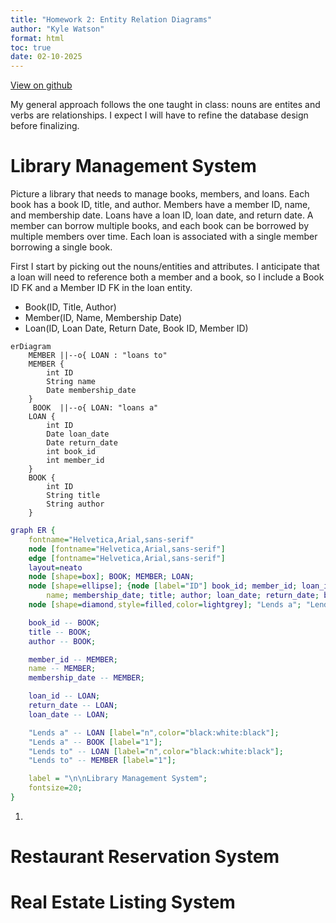 ```yaml
---
title: "Homework 2: Entity Relation Diagrams"
author: "Kyle Watson"
format: html
toc: true
date: 02-10-2025
---
```


[View on github](https://github.com/watsonkh/test/)


My general approach follows the one taught in class: nouns are entites and verbs are relationships. I expect I will have to refine the database design before finalizing.

# Library Management System
Picture a library that needs to manage books, members, and loans. Each book has a book ID, title, and author. Members have a member ID, name, and membership date. Loans have a loan ID, loan date, and return date. A member can borrow multiple books, and each book can be borrowed by multiple members over time. Each loan is associated with a single member borrowing a single book.

First I start by picking out the nouns/entities and attributes. I anticipate that a loan will need to reference both a member and a book, so I include a Book ID FK and a Member ID FK in the loan entity.

 - Book(ID, Title, Author)
 - Member(ID, Name, Membership Date)
 - Loan(ID, Loan Date, Return Date, Book ID, Member ID)


```mermaid
erDiagram
    MEMBER ||--o{ LOAN : "loans to"
    MEMBER {
        int ID
        String name
        Date membership_date
    }
     BOOK  ||--o{ LOAN: "loans a"
    LOAN {
        int ID
        Date loan_date
        Date return_date
        int book_id
        int member_id
    }
    BOOK {
        int ID
        String title
        String author
    }
```

```dot
graph ER {
	fontname="Helvetica,Arial,sans-serif"
	node [fontname="Helvetica,Arial,sans-serif"]
	edge [fontname="Helvetica,Arial,sans-serif"]
	layout=neato
	node [shape=box]; BOOK; MEMBER; LOAN;
	node [shape=ellipse]; {node [label="ID"] book_id; member_id; loan_id;}
		name; membership_date; title; author; loan_date; return_date; book_id; member_id;
	node [shape=diamond,style=filled,color=lightgrey]; "Lends a"; "Lends to";

    book_id -- BOOK;
    title -- BOOK;
    author -- BOOK;

    member_id -- MEMBER;
    name -- MEMBER;
    membership_date -- MEMBER;

    loan_id -- LOAN;
    return_date -- LOAN;
    loan_date -- LOAN;

    "Lends a" -- LOAN [label="n",color="black:white:black"];
    "Lends a" -- BOOK [label="1"];
    "Lends to" -- LOAN [label="n",color="black:white:black"];
    "Lends to" -- MEMBER [label="1"];

	label = "\n\nLibrary Management System";
	fontsize=20;
}
```

1. 

# Restaurant Reservation System

# Real Estate Listing System


